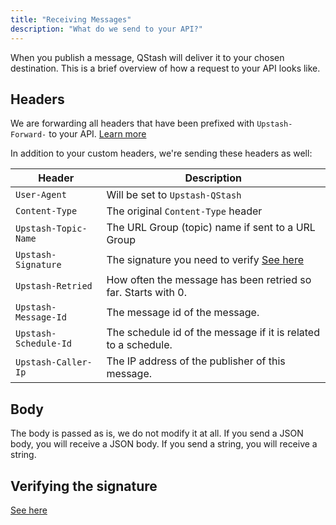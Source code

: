 ```yaml
---
title: "Receiving Messages"
description: "What do we send to your API?"
---
```


When you publish a message, QStash will deliver it to your chosen destination. This is a brief overview of how a request to your API looks like.

## Headers

We are forwarding all headers that have been prefixed with `Upstash-Forward-` to your API. [Learn more](/qstash/howto/publishing#sending-custom-http-headers)

In addition to your custom headers, we're sending these headers as well:

| Header                | Description                                                          |
| ----------------------| -------------------------------------------------------------------- |
| `User-Agent`          | Will be set to `Upstash-QStash`                                      |
| `Content-Type`        | The original `Content-Type` header                                   |
| `Upstash-Topic-Name`  | The URL Group (topic) name if sent to a URL Group                    |
| `Upstash-Signature`   | The signature you need to verify [See here](/qstash/howto/signature) |
| `Upstash-Retried`     | How often the message has been retried so far. Starts with 0.        |
| `Upstash-Message-Id`  | The message id of the message.                                       |
| `Upstash-Schedule-Id` | The schedule id of the message if it is related to a schedule.       |
| `Upstash-Caller-Ip`   | The IP address of the publisher of this message.                     |

## Body

The body is passed as is, we do not modify it at all. If you send a JSON body, you will receive a JSON body. If you send a string, you will receive a string.

## Verifying the signature

[See here](/qstash/howto/signature)
